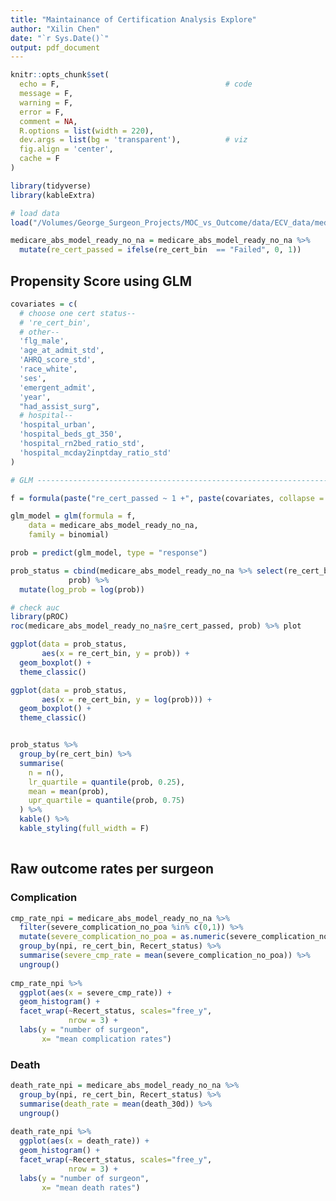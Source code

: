 ```yaml
---
title: "Maintainance of Certification Analysis Explore"
author: "Xilin Chen"
date: "`r Sys.Date()`"
output: pdf_document
---
```


```r
knitr::opts_chunk$set(
  echo = F,                                     # code
  message = F,
  warning = F,
  error = F,
  comment = NA,
  R.options = list(width = 220),
  dev.args = list(bg = 'transparent'),          # viz
  fig.align = 'center',
  cache = F
)

library(tidyverse)
library(kableExtra)
```

```r
# load data
load("/Volumes/George_Surgeon_Projects/MOC_vs_Outcome/data/ECV_data/medicare_abs_model_ready_no_na.rdata") 

medicare_abs_model_ready_no_na = medicare_abs_model_ready_no_na %>% 
  mutate(re_cert_passed = ifelse(re_cert_bin  == "Failed", 0, 1))
```

## Propensity Score using GLM
```r
covariates = c(
  # choose one cert status--
  # 're_cert_bin',
  # other--
  'flg_male',
  'age_at_admit_std',
  'AHRQ_score_std',
  'race_white',
  'ses',
  'emergent_admit',
  'year',
  "had_assist_surg",
  # hospital--
  'hospital_urban',
  'hospital_beds_gt_350',
  'hospital_rn2bed_ratio_std',
  'hospital_mcday2inptday_ratio_std'
)

# GLM --------------------------------------------------------------------

f = formula(paste("re_cert_passed ~ 1 +", paste(covariates, collapse = ' + ')))

glm_model = glm(formula = f,
    data = medicare_abs_model_ready_no_na,
    family = binomial)

prob = predict(glm_model, type = "response") 

prob_status = cbind(medicare_abs_model_ready_no_na %>% select(re_cert_bin),
             prob) %>% 
  mutate(log_prob = log(prob))

# check auc
library(pROC)
roc(medicare_abs_model_ready_no_na$re_cert_passed, prob) %>% plot

ggplot(data = prob_status,
       aes(x = re_cert_bin, y = prob)) +
  geom_boxplot() +
  theme_classic()

ggplot(data = prob_status,
       aes(x = re_cert_bin, y = log(prob))) +
  geom_boxplot() +
  theme_classic()


prob_status %>%
  group_by(re_cert_bin) %>%
  summarise(
    n = n(),
    lr_quartile = quantile(prob, 0.25),
    mean = mean(prob),
    upr_quartile = quantile(prob, 0.75)
  ) %>% 
  kable() %>% 
  kable_styling(full_width = F)
  
```


## Raw outcome rates per surgeon


### Complication

```r
cmp_rate_npi = medicare_abs_model_ready_no_na %>% 
  filter(severe_complication_no_poa %in% c(0,1)) %>% 
  mutate(severe_complication_no_poa = as.numeric(severe_complication_no_poa)) %>% 
  group_by(npi, re_cert_bin, Recert_status) %>% 
  summarise(severe_cmp_rate = mean(severe_complication_no_poa)) %>% 
  ungroup()
  
cmp_rate_npi %>% 
  ggplot(aes(x = severe_cmp_rate)) +
  geom_histogram() +
  facet_wrap(~Recert_status, scales="free_y",
             nrow = 3) +
  labs(y = "number of surgeon",
       x= "mean complication rates")
```


### Death

```r
death_rate_npi = medicare_abs_model_ready_no_na %>% 
  group_by(npi, re_cert_bin, Recert_status) %>% 
  summarise(death_rate = mean(death_30d)) %>% 
  ungroup()
  
death_rate_npi %>% 
  ggplot(aes(x = death_rate)) +
  geom_histogram() +
  facet_wrap(~Recert_status, scales="free_y",
             nrow = 3) +
  labs(y = "number of surgeon",
       x= "mean death rates")
```




